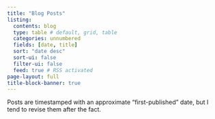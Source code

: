 ```yaml
---
title: "Blog Posts"
listing:
  contents: blog
  type: table # default, grid, table
  categories: unnumbered
  fields: [date, title]
  sort: "date desc"
  sort-ui: false
  filter-ui: false
  feed: true # RSS activated
page-layout: full
title-block-banner: true
---
```


Posts are timestamped with an approximate "first-published" date,
but I tend to revise them after the fact.

